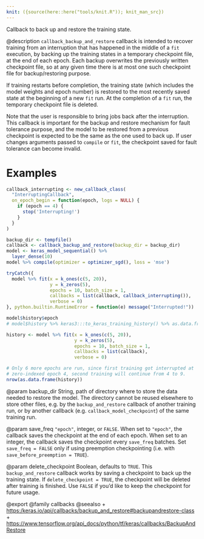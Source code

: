 ```yaml
---
knit: ({source(here::here("tools/knit.R")); knit_man_src})
---
```

Callback to back up and restore the training state.

@description
`callback_backup_and_restore` callback is intended to recover training from an
interruption that has happened in the middle of a `fit` execution, by
backing up the training states in a temporary checkpoint file, at the end of
each epoch. Each backup overwrites the previously written checkpoint file,
so at any given time there is at most one such checkpoint file for
backup/restoring purpose.

If training restarts before completion, the training state (which includes
the model weights and epoch number) is restored to the most recently saved
state at the beginning of a new `fit` run. At the completion of a
`fit` run, the temporary checkpoint file is deleted.

Note that the user is responsible to bring jobs back after the interruption.
This callback is important for the backup and restore mechanism for fault
tolerance purpose, and the model to be restored from a previous checkpoint
is expected to be the same as the one used to back up. If user changes
arguments passed to `compile` or `fit`, the checkpoint saved for fault tolerance
can become invalid.

# Examples


```r
callback_interrupting <- new_callback_class(
  "InterruptingCallback",
  on_epoch_begin = function(epoch, logs = NULL) {
    if (epoch == 4) {
      stop('Interrupting!')
    }
  }
)

backup_dir <- tempfile()
callback <- callback_backup_and_restore(backup_dir = backup_dir)
model <- keras_model_sequential() %>%
  layer_dense(10)
model %>% compile(optimizer = optimizer_sgd(), loss = 'mse')

tryCatch({
  model %>% fit(x = k_ones(c(5, 20)),
                y = k_zeros(5),
                epochs = 10, batch_size = 1,
                callbacks = list(callback, callback_interrupting()),
                verbose = 0)
}, python.builtin.RuntimeError = function(e) message("Interrupted!"))

model$history$epoch
# model$history %>% keras3:::to_keras_training_history() %>% as.data.frame() %>% print()

history <- model %>% fit(x = k_ones(c(5, 20)),
                         y = k_zeros(5),
                         epochs = 10, batch_size = 1,
                         callbacks = list(callback),
                         verbose = 0)

# Only 6 more epochs are run, since first training got interrupted at
# zero-indexed epoch 4, second training will continue from 4 to 9.
nrow(as.data.frame(history))
```

@param backup_dir
String, path of directory where to store the data
needed to restore the model. The directory
cannot be reused elsewhere to store other files, e.g. by the
`backup_and_restore` callback of another training run,
or by another callback (e.g. `callback_model_checkpoint`)
of the same training run.

@param save_freq
`"epoch"`, integer, or `FALSE`. When set to `"epoch"`,
the callback saves the checkpoint at the end of each epoch.
When set to an integer, the callback saves the checkpoint every
`save_freq` batches. Set `save_freq = FALSE` only if using
preemption checkpointing (i.e. with `save_before_preemption = TRUE`).

@param delete_checkpoint
Boolean, defaults to `TRUE`. This `backup_and_restore`
callback works by saving a checkpoint to back up the training state.
If `delete_checkpoint = TRUE`, the checkpoint will be deleted after
training is finished. Use `FALSE` if you'd like to keep the checkpoint
for future usage.

@export
@family callbacks
@seealso
+ <https:/keras.io/api/callbacks/backup_and_restore#backupandrestore-class>
+ <https://www.tensorflow.org/api_docs/python/tf/keras/callbacks/BackupAndRestore>
